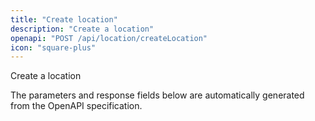```yaml
---
title: "Create location"
description: "Create a location"
openapi: "POST /api/location/createLocation"
icon: "square-plus"
---
```


Create a location

<Note>
The parameters and response fields below are automatically generated from the OpenAPI specification.
</Note>
